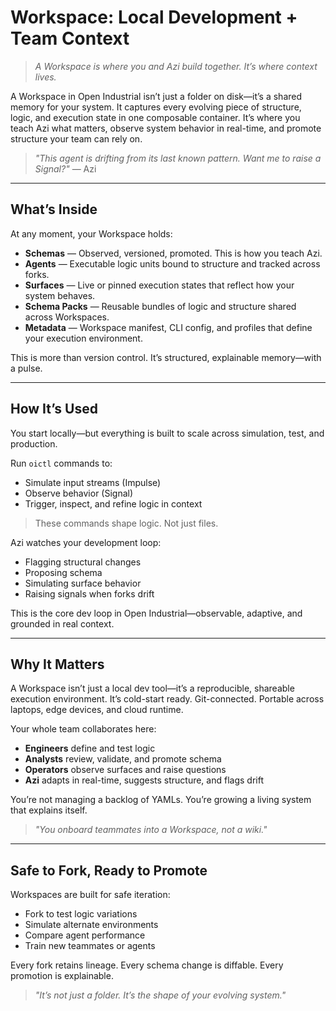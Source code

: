 # Workspace: Local Development + Team Context

> _A Workspace is where you and Azi build together. It’s where context lives._

A Workspace in Open Industrial isn’t just a folder on disk—it’s a shared memory for your system.
It captures every evolving piece of structure, logic, and execution state in one composable container.
It’s where you teach Azi what matters, observe system behavior in real-time, and promote structure your team can rely on.

> _"This agent is drifting from its last known pattern. Want me to raise a Signal?"_ — Azi

---

## What’s Inside

At any moment, your Workspace holds:
- **Schemas** — Observed, versioned, promoted. This is how you teach Azi.
- **Agents** — Executable logic units bound to structure and tracked across forks.
- **Surfaces** — Live or pinned execution states that reflect how your system behaves.
- **Schema Packs** — Reusable bundles of logic and structure shared across Workspaces.
- **Metadata** — Workspace manifest, CLI config, and profiles that define your execution environment.

This is more than version control. It’s structured, explainable memory—with a pulse.

---

## How It’s Used

You start locally—but everything is built to scale across simulation, test, and production.

Run `oictl` commands to:
- Simulate input streams (Impulse)
- Observe behavior (Signal)
- Trigger, inspect, and refine logic in context

> These commands shape logic. Not just files.

Azi watches your development loop:
- Flagging structural changes
- Proposing schema
- Simulating surface behavior
- Raising signals when forks drift

This is the core dev loop in Open Industrial—observable, adaptive, and grounded in real context.

---

## Why It Matters

A Workspace isn’t just a local dev tool—it’s a reproducible, shareable execution environment.
It’s cold-start ready. Git-connected. Portable across laptops, edge devices, and cloud runtime.

Your whole team collaborates here:
- **Engineers** define and test logic
- **Analysts** review, validate, and promote schema
- **Operators** observe surfaces and raise questions
- **Azi** adapts in real-time, suggests structure, and flags drift

You’re not managing a backlog of YAMLs.
You’re growing a living system that explains itself.

> _"You onboard teammates into a Workspace, not a wiki."_

---

## Safe to Fork, Ready to Promote

Workspaces are built for safe iteration:
- Fork to test logic variations
- Simulate alternate environments
- Compare agent performance
- Train new teammates or agents

Every fork retains lineage.
Every schema change is diffable.
Every promotion is explainable.

> _"It’s not just a folder. It’s the shape of your evolving system."_

